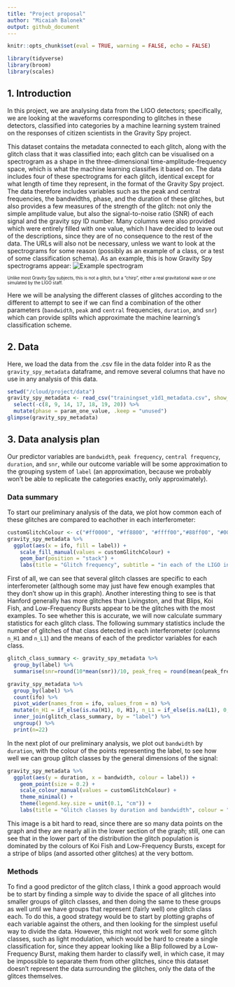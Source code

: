 ```yaml
---
title: "Project proposal"
author: "Micaiah Balonek"
output: github_document
---
```

```r
knitr::opts_chunk$set(eval = TRUE, warning = FALSE, echo = FALSE)
```

```r
library(tidyverse)
library(broom)
library(scales)
```

## 1. Introduction

In this project, we are analysing data from the LIGO detectors; specifically, we are looking at the waveforms corresponding to glitches in these detectors, classified into categories by a machine learning system trained on the responses of citizen scientists in the Gravity Spy project.

This dataset contains the metadata connected to each glitch, along with the glitch class that it was classified into; each glitch can be visualised on a spectrogram as a shape in the three-dimensional time-amplitude-frequency space, which is what the machine learning classifies it based on. The data includes four of these spectrograms for each glitch, identical except for what length of time they represent, in the format of the Gravity Spy project. The data therefore includes variables such as the peak and central frequencies, the bandwidths, phase, and the duration of these glitches, but also provides a few measures of the strength of the glitch: not only the simple amplitude value, but also the signal-to-noise ratio (SNR) of each signal and the gravity spy ID number. Many columns were also provided which were entirely filled with one value, which I have decided to leave out of the descriptions, since they are of no consequence to the rest of the data. The URLs will also not be necessary, unless we want to look at the spectrograms for some reason (possibly as an example of a class, or a test of some classification schema). As an example, this is how Gravity Spy spectrograms appear:
![Example spectrogram](https://panoptes-uploads.zooniverse.org/production/subject_location/da7f393e-729a-46c9-8dee-160a5851c419.png)

<sub><sup> Unlike most Gravity Spy subjects, this is not a glitch, but a "chirp", either a real gravitational wave or one simulated by the LIGO staff. </sup></sub>

Here we will be analysing the different classes of glitches according to the different to attempt to see if we can find a combination of the other parameters (`bandwidth`, `peak` and `central` frequencies, `duration`, and `snr`) which can provide splits which approximate the machine learning's classification scheme. 

## 2. Data

Here, we load the data from the .csv file in the data folder into R as the `gravity_spy_metadata` dataframe, and remove several columns that have no use in any analysis of this data.

```r

setwd("/cloud/project/data")
gravity_spy_metadata <- read_csv("trainingset_v1d1_metadata.csv", show_col_types = FALSE) %>%
  select(-c(8, 9, 14, 17, 18, 19, 20)) %>%
  mutate(phase = param_one_value, .keep = "unused")
glimpse(gravity_spy_metadata)
```


## 3. Data analysis plan

Our predictor variables are `bandwidth`, `peak frequency`, `central frequency`, `duration`, and `snr`, while our outcome variable will be some approximation to the grouping system of `label` (an approximation, because we probably won't be able to replicate the categories exactly, only approximately).

### Data summary
To start our preliminary analysis of the data, we plot how common each of these glitches are compared to eachother in each interferometer:

```r
customGlitchColour <- c("#ff0000", "#ff8800", "#ffff00","#88ff00", "#00ff00", "#00ffff", "#0088ff", "#0000ff", "#8800ff", "#ff00ff", "#ff0088", "#ffffff", "#aaaaaa", "#ff88bb", "#ffbb88", "#ffff88","#bbff88", "#88ffff", "#88bbff", "#8888ff", "#bb88ff", "#ff88ff")
gravity_spy_metadata %>%
  ggplot(aes(x = ifo, fill = label)) +
    scale_fill_manual(values = customGlitchColour) +
    geom_bar(position = "stack") +
    labs(title = "Glitch frequency", subtitle = "in each of the LIGO interferometers", fill = "Glitch class", x = "interferometer")
```

First of all, we can see that several glitch classes are specific to each interferometer (although some may just have few enough examples that they don't show up in this graph). Another interesting thing to see is that Hanford generally has more glitches than Livingston, and that Blips, Koi Fish, and Low-Frequency Bursts appear to be the glitches with the most examples. To see whether this is accurate, we will now calculate summary statistics for each glitch class. The following summary statistics include the number of glitches of that class detected in each interferometer (columns `n_H1` and `n_L1`) and the means of each of the predictor variables for each class.

```r
glitch_class_summary <- gravity_spy_metadata %>%
  group_by(label) %>%
  summarise(snr=round(10*mean(snr))/10, peak_freq = round(mean(peak_frequency)), central_freq = round(mean(central_freq)), duration = round(100*mean(duration))/100, bandwidth = round(mean(bandwidth)))

gravity_spy_metadata %>%
  group_by(label) %>%
  count(ifo) %>%
  pivot_wider(names_from = ifo, values_from = n) %>%
  mutate(n_H1 = if_else(is.na(H1), 0, H1), n_L1 = if_else(is.na(L1), 0, L1), .keep = "unused") %>%
  inner_join(glitch_class_summary, by = "label") %>%
  ungroup() %>%
  print(n=22)
```

In the next plot of our preliminary analysis, we plot out `bandwidth` by `duration`, with the colour of the points representing the label, to see how well we can group glitch classes by the general dimensions of the signal:

```r
gravity_spy_metadata %>%
  ggplot(aes(y = duration, x = bandwidth, colour = label)) +
    geom_point(size = 0.2) +
    scale_colour_manual(values = customGlitchColour) +
    theme_minimal() +
    theme(legend.key.size = unit(0.1, "cm")) +
    labs(title = "Glitch classes by duration and bandwidth", colour = "Glitch class")
```

This image is a bit hard to read, since there are so many data points on the graph and they are nearly all in the lower section of the graph; still, one can see that in the lower part of the distribution the glitch population is dominated by the colours of Koi Fish and Low-Frequency Bursts, except for a stripe of blips (and assorted other glitches) at the very bottom.


### Methods

To find a good predictor of the glitch class, I think a good approach would be to start by finding a simple way to divide the space of all glitches into smaller groups of glitch classes, and then doing the same to these groups as well until we have groups that represent (fairly well) one glitch class each. To do this, a good strategy would be to start by plotting graphs of each variable against the others, and then looking for the simplest useful way to divide the data. 
However, this might not work well for some glitch classes, such as light modulation, which would be hard to create a single classification for, since they appear looking like a Blip followed by a Low-Frequency Burst, making them harder to classify well, in which case, it may be impossible to separate them from other glitches, since this dataset doesn't represent the data surrounding the glitches, only the data of the glitces themselves.
